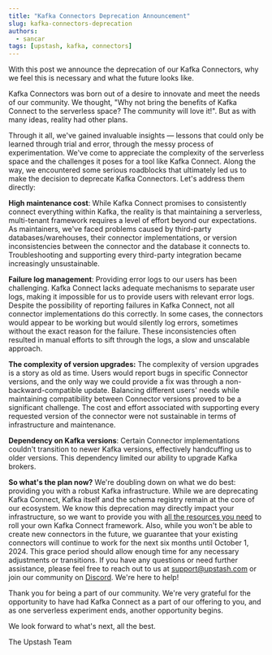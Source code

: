 ```yaml
---
title: "Kafka Connectors Deprecation Announcement"
slug: kafka-connectors-deprecation
authors:
  - sancar
tags: [upstash, kafka, connectors]
---
```


With this post we announce the deprecation of our Kafka Connectors, why we feel this is necessary and what the future looks like.

Kafka Connectors was born out of a desire to innovate and meet the needs of our community. We thought, "Why not bring the benefits of Kafka Connect to the serverless space? The community will love it!". But as with many ideas, reality had other plans.

Through it all, we've gained invaluable insights — lessons that could only be learned through trial and error, through the messy process of experimentation. We've come to appreciate the complexity of the serverless space and the challenges it poses for a tool like Kafka Connect. Along the way, we encountered some serious roadblocks that ultimately led us to make the decision to deprecate Kafka Connectors. Let's address them directly:

**High maintenance cost**: While Kafka Connect promises to consistently connect everything within Kafka, the reality is that maintaining a serverless, multi-tenant framework requires a level of effort beyond our expectations. As maintainers, we've faced problems caused by third-party databases/warehouses, their connector implementations, or version inconsistencies between the connector and the database it connects to. Troubleshooting and supporting every third-party integration became increasingly unsustainable. 

**Failure log management**: Providing error logs to our users has been challenging. Kafka Connect lacks adequate mechanisms to separate user logs, making it impossible for us to provide users with relevant error logs. Despite the possibility of reporting failures in Kafka Connect, not all connector implementations do this correctly. In some cases, the connectors would appear to be working but would silently log errors, sometimes without the exact reason for the failure. These inconsistencies often resulted in manual efforts to sift through the logs, a slow and unscalable approach.

**The complexity of version upgrades:** The complexity of version upgrades is a story as old as time. Users would report bugs in specific Connector versions, and the only way we could provide a fix was through a non-backward-compatible update. Balancing different users' needs while maintaining compatibility between Connector versions proved to be a significant challenge. The cost and effort associated with supporting every requested version of the connector were not sustainable in terms of infrastructure and maintenance.

**Dependency on Kafka versions**: Certain Connector implementations couldn't transition to newer Kafka versions, effectively handcuffing us to older versions. This dependency limited our ability to upgrade Kafka brokers.

**So what's the plan now?** We're doubling down on what we do best: providing you with a robust Kafka infrastructure. While we are deprecating Kafka Connect, Kafka itself and the schema registry remain at the core of our ecosystem. We know this deprecation may directly impact your infrastructure, so we want to provide you with [all the resources you need](https://upstash.com/docs/kafka/connect/migration) to roll your own Kafka Connect framework. Also, while you won't be able to create new connectors in the future, we guarantee that your existing connectors will continue to work for the next six months until October 1, 2024. This grace period should allow enough time for any necessary adjustments or transitions. If you have any questions or need further assistance, please feel free to reach out to us at [support@upstash.com](mailto::support@upstash.com) or join our community on [Discord](https://discord.gg/w9SenAtbme). We're here to help!

Thank you for being a part of our community. We're very grateful for the opportunity to have had Kafka Connect as a part of our offering to you, and as one serverless experiment ends, another opportunity begins.

We look forward to what's next, all the best.

The Upstash Team